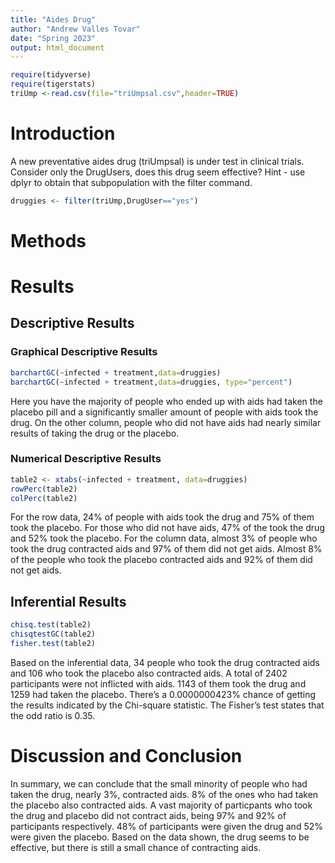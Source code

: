 ```yaml
---
title: "Aides Drug"
author: "Andrew Valles Tovar"
date: "Spring 2023"
output: html_document
---
```


```r
require(tidyverse)
require(tigerstats)
triUmp <-read.csv(file="triUmpsal.csv",header=TRUE)
```

# Introduction

<!--In this section you explain what you are trying to show.  Where did the data come from?  What is the research or other question you are trying to answer?.  If you skimp in this section expect to be marked down in your grade. Paint a picture of the project a couple of paragraphs is expected!-->

A new  preventative aides drug (triUmpsal) is under test in clinical trials. Consider only the DrugUsers, does this drug seem effective?  Hint - use dplyr to obtain that subpopulation with the filter command.


```r
druggies <- filter(triUmp,DrugUser=="yes")
```

# Methods

<!--Decide on your methods:  use "variable analysis" or other appropriate descriptors.  Make sure to choose at least one graphical method and at least one numerical method. Discuss what data manipulations may be needed for example subsetting or other binning procedures and what sort of graphical displays and inferential tools will be used!-->

# Results

<!--Divide this section into two sub-sections:  One for your descriptive  results and one for your inferential results.!-->

## Descriptive Results

### Graphical Descriptive Results

<!--Graphical results here.  Make sure to show your code.  Provide appropriate labels for axes, giving units if possible, and provide a good title for the graph, too.  Use the graphical results to describe the patterns if any that exist in the data as focused toward the research question. Bottom line is to explain the features of the graph that are relevant to conforming or departing to what is expected by your null hypothesis !-->

```r
barchartGC(~infected + treatment,data=druggies)
barchartGC(~infected + treatment,data=druggies, type="percent")

```

Here you have the majority of people who ended up with aids had taken the placebo pill and a significantly smaller amount of people with aids took the drug. On the other column, people who did not have aids had nearly similar results of taking the drug or the placebo.

### Numerical Descriptive Results

<!--Numerical results go here. Use the numerical results to describe the patterns if any that exist in the data as focused toward the research question!-->

```r
table2 <- xtabs(~infected + treatment, data=druggies)
rowPerc(table2)
colPerc(table2)
```

For the row data, 24% of people with aids took the drug and 75% of them took the placebo. For those who did not have aids, 47% of the took the drug and 52% took the placebo. For the column data, almost 3% of people who took the drug contracted aids and 97% of them did not get aids. Almost 8% of the people who took the placebo contracted aids and 92% of them did not get aids.

## Inferential Results

<!--State hypothesis clearly.  Make sure your discussion of the inferential test covers all the aspects that the test output produces, such as test statistic, p-value etc.  Make a decision about the null hypothesis, explain the assumptions on which the selected test/procedure was based, and why the chosen procedure satisfys the assumptions and is appropriate to answer the research question!-->

```r
chisq.test(table2)
chisqtestGC(table2)
fisher.test(table2)
```

Based on the inferential data, 34 people who took the drug contracted aids and 106 who took the placebo also contracted aids. A total of 2402 participants were not inflicted with aids. 1143 of them took the drug and 1259 had taken the placebo. There's a 0.0000000423% chance of getting the results indicated by the Chi-square statistic. The Fisher's test states that the odd ratio is 0.35.

# Discussion and Conclusion

<!--Discussion and conclusion here.  If you found a relationship be sure to consider whether the relationship occurs because one of the variavbles causes the other, or whether they perhasps are related for some other reason.  Watch the chapter 6 videos from the GeorgeTown videos collection.!-->
In summary, we can conclude that the small minority of people who had taken the drug, nearly 3%, contracted aids. 8% of the ones who had taken the placebo also contracted aids. A vast majority of particpants who took the drug and placebo did not contract aids, being 97% and 92% of participants respectively. 48% of participants were given the drug and 52% were given the placebo. Based on the data shown, the drug seems to be effective, but there is still a small chance of contracting aids.